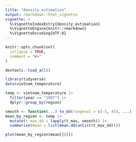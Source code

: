 ```yaml
---
title: "density_estimation"
output: rmarkdown::html_vignette
vignette: >
  %\VignetteIndexEntry{density_estimation}
  %\VignetteEngine{knitr::rmarkdown}
  %\VignetteEncoding{UTF-8}
---
```


```r
knitr::opts_chunk$set(
  collapse = TRUE,
  comment = "#>"
)
```

```r
devtools::load_all()
```

```r
library(tidyverse)
data(vietnam_temperature)

temp <- vietnam_temperature |>
  filter(year == "1987") |>
  dplyr::group_by(region)

smooth <- function(...) to_dd(rangeval = c(-5, 45), ...)
mean_by_region <- temp |>
  mutate(t_max_dd = lapply(t_max, smooth)) |>
  summarize(mean = list(mean.dd(unlist(t_max_dd))))

plot(mean_by_region$mean[[6]])
```
